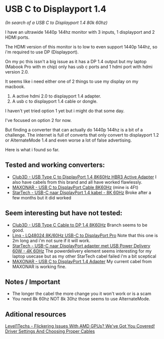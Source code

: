 # USB C to Displayport 1.4

_(In search of a USB C to Displayport 1.4 80k 60hz)_

I have an ultrawide 1440p 144hz monitor with 3 inputs, 1 displayport and 2 HDMI ports.

The HDMI version of this monitor is to low to even support 1440p 144hz, so i'm required to use DP (Displayport).

On my pc this issn't a big issue as it has a DP 1.4 output but my laptop (Mabook Pro with m chip)
only has usb c ports and 1 hdmi port with hdmi version 2.0.

It seems like i need either one of 2 things to use my display on my macbook.

1. A active hdmi 2.0 to displayport 1.4 adapter.
2. A usb c to displayport 1.4 cable or dongle.

I haven't yet tried option 1 yet but i might do that some day.

I've focused on option 2 for now.

But finding a converter that can actually do 1440p 144hz is a bit of a challenge.
The internet is full of converts that only convert to displayport 1.2 or AlternateMode 1.4 and even worse a lot of false advertising.

Here is what i found so far.

## Tested and working converters:

- [Club3D - USB Type C to DisplayPort 1.4 8K60Hz HBR3 Active Adapter](https://www.club-3d.com/en/detail/2487/usb_type_c_to_displayport_1.4_8k60hz_hbr3_active_adapter/) I also have cabels from this brand and all have worked flawlessly.
- [MAXONAR - USB C to DisplayPort Cable 8K60Hz](https://maxonar.com/collections/usb-c-usb4/products/usb-c-to-pd-1-4?variant=39600025010264) (mine is 4Ft)
- [StarTech - USB-C naar DisplayPort 1.4 kabel - 8K 60Hz](https://www.startech.com/nl-nl/beeldscherm-videoadapters/cdp2dp141mb) Broke after a few months but it did worked

## Seem interesting but have not tested:

- [Club3D - USB Type C Cable to DP 1.4 8K60Hz](https://www.club-3d.com/en/detail/2470/usb_type_c_cable_to_dp_1.4_8k60hz_m-m_1.8m-5.9ft/) Branch seems to be good.
- [Linq - LQ48024 8K/60Hz USB-C to DisplayPort Pro](https://tweakers.net/pricewatch/1904006/linq-lq48024-8k-60hz-usb-c-to-displayport-pro-cable-2m-zwart.html) Note that this one is 2m long and i'm not sure if it will work.
- [StarTech - USB-C naar DisplayPort adapter met USB Power Delivery 60W - 4K 60Hz](https://www.startech.com/nl-nl/beeldscherm-videoadapters/cdp2dpucp) The powerdelivery element seems interesting for my laptop usecase but as my other StarTech cabel failed i'm a bit sceptical
- [MAXONAR - USB C to DisplayPort 1.4 Adapter](https://maxonar.com/collections/usb-c-usb4/products/usb-c-to-displayport-1-4-8k-adapter) My current cabel from MAXONAR is working fine.

## Notes / Important

- The longer the cabel the more change you it won't work or is a scam
- You need 8k 60hz NOT 8k 30hz those seems to use AlternateMode.

## Aditional resources

[Level1Techs - Flickering Issues With AMD GPUs? We've Got You Covered! Driver Settings And Choosing Proper Cables](https://www.youtube.com/watch?v=Yt7NTP4AD9Y)